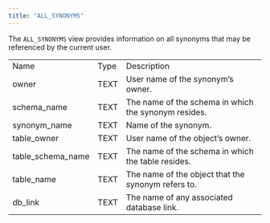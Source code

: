 ```yaml
---
title: "ALL_SYNONYMS"
---
```


<div id="all_synonyms" class="registered_link"></div>


The `ALL_SYNONYMS` view provides information on all synonyms that may be referenced by the current user.

|                     |      |                                                      |
| ------------------- | ---- | ---------------------------------------------------- |
| Name                | Type | Description                                          |
| owner               | TEXT | User name of the synonym’s owner.                    |
| schema_name        | TEXT | The name of the schema in which the synonym resides. |
| synonym_name       | TEXT | Name of the synonym.                                 |
| table_owner        | TEXT | User name of the object’s owner.                     |
| table_schema_name | TEXT | The name of the schema in which the table resides.   |
| table_name         | TEXT | The name of the object that the synonym refers to.   |
| db_link            | TEXT | The name of any associated database link.            |

